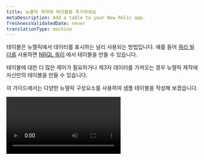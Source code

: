 ```yaml
---
title: 뉴쿨릭 계약에 테이블을 추가하세요
metaDescription: Add a table to your New Relic app.
freshnessValidatedDate: never
translationType: machine
---
```


테이블은 뉴렐릭에서 데이터를 표시하는 널리 사용되는 방법입니다. 예를 들어 [쿼리 빌더를](/docs/chart-builder/use-chart-builder/get-started/introduction-chart-builder) 사용하면 [NRQL 쿼리](/docs/query-data/nrql-new-relic-query-language/getting-started/introduction-nrql) 에서 테이블을 만들 수 있습니다.

테이블에 대한 더 많은 제어가 필요하거나 제3자 데이터를 가져오는 경우 뉴렐릭 제작에 자신만의 테이블을 만들 수 있습니다.

이 가이드에서는 다양한 뉴렐릭 구성요소를 사용하여 샘플 테이블을 작성해 보겠습니다.

<Video id="28nnlbhrvg" type="wistia" />

## 시작하기 전에 [#begin]

뉴렐릭 One CLI를 아직 설치하지 않았다면 [뉴렐릭의 빠른 시작](https://one.newrelic.com/launcher/developer-center.launcher) 단계를 따르세요. 이 프로세스를 통해 API 키도 얻을 수 있습니다.

또한 이 가이드의 단계를 완료하려면 컴퓨터에 GitHub 계정과 Node.js가 설치되어 있어야 합니다.

## 예제 애플리케이션 복제 및 설정 [#example]

<Steps>
  <Step>
    [nr1-how-to](https://github.com/newrelic/nr1-how-to) 예제 애플리케이션을 GitHub에서 로컬 머신으로 복제합니다. 그런 다음 앱 디렉터리로 이동합니다.

    예제 앱을 사용하면 테이블을 실험해 볼 수 있습니다.

    ```sh lineNumbers=false copy=false
    git clone https://github.com/newrelic/nr1-how-to.git
    cd nr1-how-to/create-a-table/nerdlets/create-a-table-nerdlet
    ```
  </Step>

  <Step>
    `index.js` 파일을 편집하고 예시와 같이 `this.accountId` [계정 ID](/docs/accounts/accounts-billing/account-structure/account-id/) 로 설정합니다.

    ```js lineNumbers=false
    export default class Nr1HowtoAddTimePicker extends React.Component {
        constructor(props){
            super(props)
            this.accountId = YOUR_ACCOUNT_ID;
        }
        ...
    }
    ```
  </Step>

  <Step>
    ## 데모 애플리케이션 실행 [#run-demo]

    디렉토리를 다시 `nr1-how-to/create-a-table` 으로 변경하십시오. 데모를 로드하기 전에 뉴렐릭 One CLI를 호출하여 [고유 ID를 업데이트](/build-tools/new-relic-one-applications/guide-to-authentication--data-access--and-permissions) 해야 합니다.

    앱에 새 UUID를 할당한 후에는 의존성/종속성을 설치하고 데모 앱을 로컬로 제공하여 브라우저에서 실시간으로 변경 사항을 테스트할 수 있습니다.

    ```bash
    nr1 update
    nr1 nerdpack:uuid -gf # Update the app unique ID
    npm install           # Install dependencies
    nr1 nerdpack:serve    # Serve the demo app locally
    ```
  </Step>

  <Step>
    브라우저에서 [로컬 뉴렐릭 홈페이지를](https://one.newrelic.com/?nerdpacks=local) 엽니다. **Your apps** \[앱 을] 클릭한 다음 **Apps** 섹션에 **Create a table** \[테이블 생성] 실행 프로그램이 표시되어야 합니다. 이것이 바로 여러분이 작업할 데모 애플리케이션입니다. 계속해서 선택하세요.

    데모 앱을 잘 살펴보세요. 왼쪽에는 **Transaction Overview** \[칩셋 개요] 라는 이름의 `TableChart` 가 있고 그 옆에는 `AreaChart` 이 있습니다. 두 번째 행에 새 테이블을 추가하려면 `Table` 구성요소를 사용합니다.
  </Step>
</Steps>

## 테이블 구성 요소 작업 [#table-components]

<Steps>
  <Step>
    `nerdlets/create-a-table-nerdlet` 하위 디렉토리로 이동하여 `index.js` 파일을 엽니다.

    예제와 같이 보이도록 파일 상단의 import 문에 다음 구성 요소를 추가합니다.

    * `Table`
    * `TableHeader`
    * `TableHeaderCell`
    * `TableRow`
    * `TableRowCell`

    ```jsx lineNumbers=false
    import {
      Table,
      TableHeader,
      TableHeaderCell,
      TableRow,
      TableRowCell,
      PlatformStateContext,
      Grid,
      GridItem,
      HeadingText,
      AreaChart,
      TableChart,
    } from 'nr1';
    ```
  </Step>

  <Step>
    ## 기본 테이블 구성 요소 추가 [#basic-table]

    `index.js` 에서 빈 `GridItem` 찾으세요. 여기에서 테이블 작성을 시작합니다.

    초기 `<Table>` 구성요소를 추가합니다. `items` 속성은 샘플 값이 포함된 `_getItems()` 를 호출하여 데이터를 수집합니다.

    ```jsx lineNumbers=false
    <GridItem className="primary-content-container" columnSpan={12}>
      <Table items={this._getItems()}></Table>
    </GridItem>
    ```
  </Step>

  <Step>
    ## 머리글과 행 추가 [#add-header-rows]

    `Table` 구성요소가 고정된 수의 헤더 셀과 행을 렌더링하므로 다음 단계는 헤더 구성요소와 필수 테이블 행을 반환하는 함수를 추가하는 것입니다.

    `Table` 구성요소 내에서 각 제목에 대해 `TableHeader` 을 추가한 다음 `TableHeaderCell` 하위 항목을 추가합니다.

    필요한 행 수를 모르기 때문에 가장 좋은 방법은 함수를 호출하여 `_getItems()` 에서 반환된 항목 수만큼 `TableRows` 빌드하는 것입니다.

    ```jsx lineNumbers=false
    <TableHeader>
      <TableHeaderCell>Application</TableHeaderCell>
      <TableHeaderCell>Size</TableHeaderCell>
      <TableHeaderCell>Company</TableHeaderCell>
      <TableHeaderCell>Team</TableHeaderCell>
      <TableHeaderCell>Commit</TableHeaderCell>
    </TableHeader>;
    {
      ({ item }) => (
        <TableRow>
          <TableRowCell>{item.name}</TableRowCell>
          <TableRowCell>{item.value}</TableRowCell>
          <TableRowCell>{item.company}</TableRowCell>
          <TableRowCell>{item.team}</TableRowCell>
          <TableRowCell>{item.commit}</TableRowCell>
        </TableRow>
      );
    }
    ```
  </Step>

  <Step>
    뉴렐릭에서 실행되는 기능을 살펴보세요.
  </Step>

  <Step>
    ## 표준 테이블 셀을 스마트 셀로 교체 [#replace-cells]

    뉴렐릭 One 라이브러리에는 사용자, 지수, 엔터티 이름과 같은 특정 데이터 유형의 형식을 자동으로 지정할 수 있는 셀 구성 요소가 포함되어 있습니다.

    방금 생성한 테이블에는 **Application** \[애플리케이션] (엔터티 이름) 및 **Size** \[크기] (메트릭) 구성 요소의 이점을 누릴 수 있는 열이 포함되어 있습니다.

    `EntityTitleTableRowCell` 및 `MetricTableRowCell` 사용하려면 먼저 import 문에 추가해야 합니다.

    ```jsx lineNumbers=false copy=false
    import {
        EntityTitleTableRowCell,
        MetricTableRowCell,
        ... /* All previous components */
    } from 'nr1';

    ```
  </Step>

  <Step>
    첫 번째와 두 번째 `TableRowCell`를 엔터티 및 지표 셀로 바꿔 테이블 행을 업데이트합니다.

    `EntityTitleTableRowCell` 은 자체 닫는 태그입니다.

    ```jsx lineNumbers=false
    {
      ({ item }) => (
        <TableRow>
          <EntityTitleTableRowCell value={item} />
          <MetricTableRowCell
            type={MetricTableRowCell.TYPE.APDEX}
            value={item.value}
          />
          <TableRowCell>{item.company}</TableRowCell>
          <TableRowCell>{item.team}</TableRowCell>
          <TableRowCell>{item.commit}</TableRowCell>
        </TableRow>
      );
    }
    ```
  </Step>

  <Step>
    테이블을 다시 살펴볼 시간입니다. 추가한 셀 구성 요소는 데이터 형식을 올바르게 지정합니다.
  </Step>

  <Step>
    테이블도 훌륭하지만 대화형 테이블이 더 좋을 수 있습니다. 마지막 업데이트로 사용자가 각 데이터 행에 대해 작업을 수행할 수 있도록 허용할 것입니다.

    `_getItems()` 바로 앞에 있는 `index.js` 파일에 `_getActions()` 메서드를 추가합니다.

    코드에서 짐작할 수 있듯이 **팀** 또는 **커밋** 셀을 클릭하면 `_getActions()` 공지 상자를 생성합니다.

    ```jsx lineNumbers=false
    _getActions() {
        return [
            {
                label: 'Alert Team',
                iconType: TableRow.ACTIONS_ICON_TYPE.INTERFACE__OPERATIONS__ALERT,
                onClick: (evt, { item, index }) => {
                    alert(`Alert Team: ${item.team}`);
                },
            },
            {
                label: 'Rollback Version',
                iconType: TableRow.ACTIONS_ICON_TYPE.INTERFACE__OPERATIONS__UNDO,
                onClick: (evt, { item, index }) => {
                    alert(`Rollback from: ${item.commit}`);
                },
            },
        ];
    }

    ```
  </Step>

  <Step>
    `return` 문에서 `TableRow` 구성요소를 찾고 `actions` 속성이 `_getActions()` 을 가리키도록 합니다.

    `TableRow` 작업 속성은 사용자가 테이블 행 위로 마우스를 가져갈 때 나타나는 작업 집합을 정의합니다. 작업에는 필수 텍스트와 `onClick` 콜백이 있지만 필요한 경우 아이콘을 표시하거나 비활성화할 수도 있습니다.

    ```jsx lineNumbers=false
    <TableRow actions={this._getActions()}>
    ```
  </Step>

  <Step>
    애플리케이션으로 돌아가서 행 중 하나 위로 마우스를 가져가 보십시오. 사용 가능한 두 가지 작업이 어떻게 나타나는지 확인하십시오. 이를 클릭하면 선택한 행 데이터를 인수로 사용하여 함수가 트리거되고 공지가 브라우저에 표시됩니다.
  </Step>
</Steps>

## 다음 단계 [#next]

데이터 형식을 자동으로 지정하고 상황에 맞는 작업을 제공하는 구성 요소를 사용하여 뉴킹릭 피규어에 테이블을 구축했습니다. 잘하셨어요!

SDK 문서에서 `Table` 구성요소, 해당 속성, 사용 방법을 계속 살펴보세요.